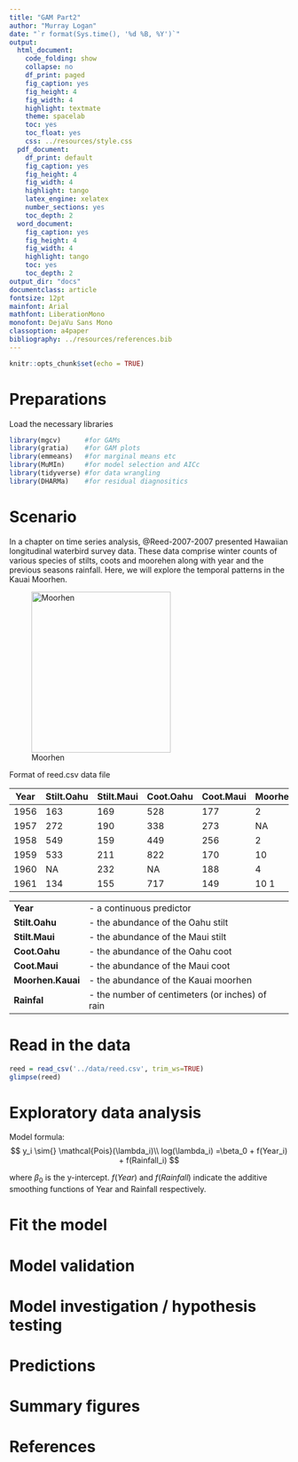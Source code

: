 ```yaml
---
title: "GAM Part2"
author: "Murray Logan"
date: "`r format(Sys.time(), '%d %B, %Y')`"
output:
  html_document:
    code_folding: show
    collapse: no
    df_print: paged
    fig_caption: yes
    fig_height: 4
    fig_width: 4
    highlight: textmate
    theme: spacelab
    toc: yes
    toc_float: yes
    css: ../resources/style.css
  pdf_document:
    df_print: default
    fig_caption: yes
    fig_height: 4
    fig_width: 4
    highlight: tango
    latex_engine: xelatex
    number_sections: yes
    toc_depth: 2
  word_document:
    fig_caption: yes
    fig_height: 4
    fig_width: 4
    highlight: tango
    toc: yes
    toc_depth: 2
output_dir: "docs"
documentclass: article
fontsize: 12pt
mainfont: Arial
mathfont: LiberationMono
monofont: DejaVu Sans Mono
classoption: a4paper
bibliography: ../resources/references.bib
---
```


```r
knitr::opts_chunk$set(echo = TRUE)
```

# Preparations

Load the necessary libraries

```r
library(mgcv)      #for GAMs
library(gratia)    #for GAM plots
library(emmeans)   #for marginal means etc
library(MuMIn)     #for model selection and AICc
library(tidyverse) #for data wrangling
library(DHARMa)    #for residual diagnositics
```
 
# Scenario

In a chapter on time series analysis, @Reed-2007-2007 presented Hawaiian longitudinal waterbird survey data.  These data comprise
winter counts of various species of stilts, coots and moorehen along with year and the previous seasons rainfall.  Here, we will
explore the temporal patterns in the Kauai Moorhen.

![Moorhen](../resources/moorhen.jpg){width="251" height="290"}

Format of reed.csv data file

Year Stilt.Oahu Stilt.Maui Coot.Oahu Coot.Maui Moorhen.Kauai Rainfall
---- ---------- ---------- --------- --------- ------------- --------
1956 163        169        528       177       2             15.16
1957 272        190        338       273       NA            15.48
1958 549        159        449       256       2             16.26
1959 533        211        822       170       10            21.25
1960 NA         232        NA        188       4             10.94
1961 134        155        717       149       10           19.93

--------------    ---------------------------------------------------
**Year**          - a continuous predictor
**Stilt.Oahu**    - the abundance of the Oahu stilt
**Stilt.Maui**    - the abundance of the Maui stilt 
**Coot.Oahu**     - the abundance of the Oahu coot 
**Coot.Maui**     - the abundance of the Maui coot
**Moorhen.Kauai** - the abundance of the Kauai moorhen
**Rainfal**       - the number of centimeters (or inches) of rain
--------------    ---------------------------------------------------

# Read in the data

```r
reed = read_csv('../data/reed.csv', trim_ws=TRUE)
glimpse(reed)
```

# Exploratory data analysis

Model formula:
$$
y_i \sim{} \mathcal{Pois}(\lambda_i)\\
log(\lambda_i) =\beta_0 + f(Year_i) + f(Rainfall_i)
$$

where $\beta_0$ is the y-intercept. $f(Year)$ and $f(Rainfall)$ indicate the additive smoothing functions of Year and Rainfall respectively. 


# Fit the model



# Model validation





# Model investigation / hypothesis testing




# Predictions

# Summary figures


# References 
